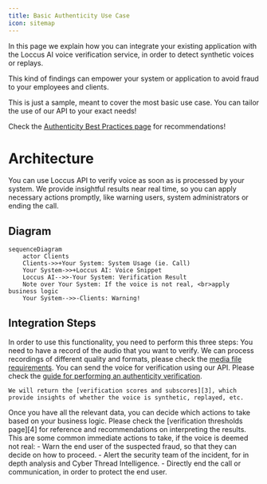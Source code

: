 ```yaml
---
title: Basic Authenticity Use Case
icon: sitemap
---
```


In this page we explain how you can integrate your existing application with 
the Loccus AI voice verification service, in order to detect synthetic voices or replays.

This kind of findings can empower your system or application to avoid 
fraud to your employees and clients.

<Note>This is just a sample, meant to cover the most basic use case. 
You can tailor the use of our API to your exact needs! </Note>

<Tip>Check the [Authenticity Best Practices page][5] for recommendations!</Tip>

# Architecture
You can use Loccus API to verify voice as soon as is processed by your system. 
We provide insightful results near real time, so you can apply necessary actions promptly, 
like warning users, system administrators or ending the call.
## Diagram
```mermaid
sequenceDiagram
    actor Clients
    Clients->>+Your System: System Usage (ie. Call)
    Your System->>+Loccus AI: Voice Snippet
    Loccus AI-->>-Your System: Verification Result
    Note over Your System: If the voice is not real, <br>apply business logic
    Your System-->>-Clients: Warning!
```
## Integration Steps
In order to use this functionality, you need to perform this three steps:
<Steps>
  <Step title="Record the voice">
    You need to have a record of the audio that you want to verify. 
    <Note>We can process recordings of different quality and formats, please check the [media file requirements][1].</Note>
  </Step>
  <Step title="Send the voice for verification">
    You can send the voice for verification using our API. 
    Please check the [guide for performing an authenticity verification][2].

    We will return the [verification scores and subscores][3], which provide insights of whether the voice is synthetic, replayed, etc.
  </Step>
  <Step title="Use the insights">
    Once you have all the relevant data, you can decide which actions to take based on your business logic.
    Please check the [verification thresholds page][4] for reference and recommendations on interpreting the results.
    This are some common immediate actions to take, if the voice is deemed not real:
    - Warn the end user of the suspected fraud, so that they can decide on how to proceed.
    - Alert the security team of the incident, for in depth analysis and Cyber Thread Intelligence.
    - Directly end the call or communication, in order to protect the end user.
  </Step>
</Steps>

[1]: /api-reference/voice-samples/requirements
[2]: /guides/perform-a-verification/authenticity
[3]: /api-reference/verifications/scores
[4]: /api-reference/verifications/thresholds
[5]: /use-cases/authenticity/authenticity-best-practices

